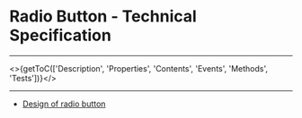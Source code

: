 

<Meta title="UI Components/Radio Button [atom]/Specifications" />

# Radio Button - Technical Specification
----

<>{getToC(['Description', 'Properties', 'Contents', 'Events', 'Methods', 'Tests'])}</>

<SpecificationsRadioButton />

---
<Notes/>

- [Design of radio button](?path=/story/design-components-radio-button--page)
